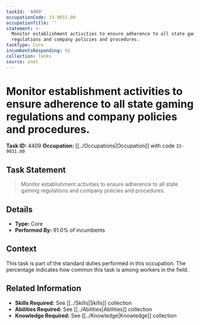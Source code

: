 ```yaml
---
taskId: '4409'
occupationCode: 33-9031.00
occupationTitle: ''
statement: >-
  Monitor establishment activities to ensure adherence to all state gaming
  regulations and company policies and procedures.
taskType: Core
incumbentsResponding: 91
collection: Tasks
source: onet
---
```

# Monitor establishment activities to ensure adherence to all state gaming regulations and company policies and procedures.

**Task ID:** 4409
**Occupation:** [[../Occupations|Occupation]] with code `33-9031.00`

## Task Statement

> Monitor establishment activities to ensure adherence to all state gaming regulations and company policies and procedures.

## Details

- **Type:** Core
- **Performed By:** 91.0% of incumbents

## Context

This task is part of the standard duties performed in this occupation. The percentage indicates how common this task is among workers in the field.

## Related Information

- **Skills Required:** See [[../Skills|Skills]] collection
- **Abilities Required:** See [[../Abilities|Abilities]] collection
- **Knowledge Required:** See [[../Knowledge|Knowledge]] collection
